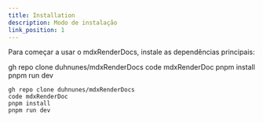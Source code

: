 ```yaml
---
title: Installation
description: Modo de instalação
link_position: 1
---
```



Para começar a usar o mdxRenderDocs, instale as dependências principais:

<BlockExample title="Instalation">
gh repo clone duhnunes/mdxRenderDocs
</BlockExample>
<BlockExample title="Instalation">
code mdxRenderDoc
</BlockExample>
<BlockExample title="Instalation">
pnpm install
</BlockExample>
<BlockExample title="Instalation">
pnpm run dev
</BlockExample>


```Terminal
gh repo clone duhnunes/mdxRenderDocs
code mdxRenderDoc
pnpm install
pnpm run dev
```

<Separator className="my-4" />